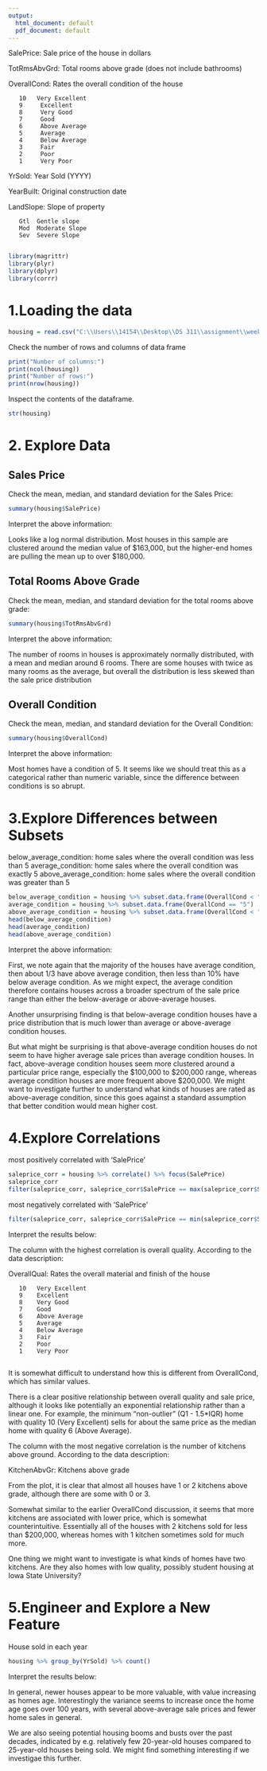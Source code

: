 ```yaml
---
output:
  html_document: default
  pdf_document: default
---
```


SalePrice: Sale price of the house in dollars

TotRmsAbvGrd: Total rooms above grade (does not include bathrooms)

OverallCond: Rates the overall condition of the house

```         
   10   Very Excellent
   9     Excellent
   8     Very Good
   7     Good
   6     Above Average  
   5     Average
   4     Below Average  
   3     Fair
   2     Poor
   1     Very Poor
```

YrSold: Year Sold (YYYY)

YearBuilt: Original construction date

LandSlope: Slope of property

```         
   Gtl  Gentle slope
   Mod  Moderate Slope  
   Sev  Severe Slope
   
```

```r
library(magrittr)
library(plyr)
library(dplyr)
library(corrr)
```

# 1.Loading the data

```r
housing = read.csv("C:\\Users\\14154\\Desktop\\DS 311\\assignment\\week 12\\DS311_week_12_assignments\\data\\ames.csv")
```

Check the number of rows and columns of data frame

```r
print("Number of columns:")
print(ncol(housing))
print("Number of rows:")
print(nrow(housing))
```

Inspect the contents of the dataframe.

```r
str(housing)
```

# 2. Explore Data

## Sales Price

Check the mean, median, and standard deviation for the Sales Price:

```r
summary(housing$SalePrice)
```

Interpret the above information:

Looks like a log normal distribution. Most houses in this sample are clustered around the median value of $163,000, but the higher-end homes are pulling the mean up to over $180,000.

## Total Rooms Above Grade

Check the mean, median, and standard deviation for the total rooms above grade:

```r
summary(housing$TotRmsAbvGrd)
```

Interpret the above information:

The number of rooms in houses is approximately normally distributed, with a mean and median around 6 rooms. There are some houses with twice as many rooms as the average, but overall the distribution is less skewed than the sale price distribution

## Overall Condition

Check the mean, median, and standard deviation for the Overall Condition:

```R
summary(housing$OverallCond)
```

Interpret the above information:

Most homes have a condition of 5. It seems like we should treat this as a categorical rather than numeric variable, since the difference between conditions is so abrupt.

# 3.Explore Differences between Subsets

below_average_condition: home sales where the overall condition was less than 5 
average_condition: home sales where the overall condition was exactly 5 
above_average_condition: home sales where the overall condition was greater than 5

```r
below_average_condition = housing %>% subset.data.frame(OverallCond < "5")
average_condition = housing %>% subset.data.frame(OverallCond == "5") 
above_average_condition = housing %>% subset.data.frame(OverallCond < "5")
head(below_average_condition)
head(average_condition)
head(above_average_condition)
```

Interpret the above information:

First, we note again that the majority of the houses have average condition, then about 1/3 have above average condition, then less than 10% have below average condition. As we might expect, the average condition therefore contains houses across a broader spectrum of the sale price range than either the below-average or above-average houses.

Another unsurprising finding is that below-average condition houses have a price distribution that is much lower than average or above-average condition houses.

But what might be surprising is that above-average condition houses do not seem to have higher average sale prices than average condition houses. In fact, above-average condition houses seem more clustered around a particular price range, especially the $100,000 to $200,000 range, whereas average condition houses are more frequent above $200,000. We might want to investigate further to understand what kinds of houses are rated as above-average condition, since this goes against a standard assumption that better condition would mean higher cost.

# 4.Explore Correlations

most positively correlated with 'SalePrice'

```r
saleprice_corr = housing %>% correlate() %>% focus(SalePrice)
saleprice_corr
filter(saleprice_corr, saleprice_corr$SalePrice == max(saleprice_corr$SalePrice))
```

most negatively correlated with 'SalePrice'

```r
filter(saleprice_corr, saleprice_corr$SalePrice == min(saleprice_corr$SalePrice))
```

Interpret the results below:

The column with the highest correlation is overall quality. According to the data description:

OverallQual: Rates the overall material and finish of the house

```         
   10   Very Excellent
   9    Excellent
   8    Very Good
   7    Good
   6    Above Average
   5    Average
   4    Below Average
   3    Fair
   2    Poor
   1    Very Poor
   
```

It is somewhat difficult to understand how this is different from OverallCond, which has similar values.

There is a clear positive relationship between overall quality and sale price, although it looks like potentially an exponential relationship rather than a linear one. For example, the minimum "non-outlier" (Q1 - 1.5\*IQR) home with quality 10 (Very Excellent) sells for about the same price as the median home with quality 6 (Above Average).

The column with the most negative correlation is the number of kitchens above ground. According to the data description:

KitchenAbvGr: Kitchens above grade

From the plot, it is clear that almost all houses have 1 or 2 kitchens above grade, although there are some with 0 or 3.

Somewhat similar to the earlier OverallCond discussion, it seems that more kitchens are associated with lower price, which is somewhat counterintuitive. Essentially all of the houses with 2 kitchens sold for less than \$200,000, whereas homes with 1 kitchen sometimes sold for much more.

One thing we might want to investigate is what kinds of homes have two kitchens. Are they also homes with low quality, possibly student housing at Iowa State University?

# 5.Engineer and Explore a New Feature

House sold in each year

```r
housing %>% group_by(YrSold) %>% count()
```

Interpret the results below:

In general, newer houses appear to be more valuable, with value increasing as homes age. Interestingly the variance seems to increase once the home age goes over 100 years, with several above-average sale prices and fewer home sales in general.

We are also seeing potential housing booms and busts over the past decades, indicated by e.g. relatively few 20-year-old houses compared to 25-year-old houses being sold. We might find something interesting if we investigae this further.
